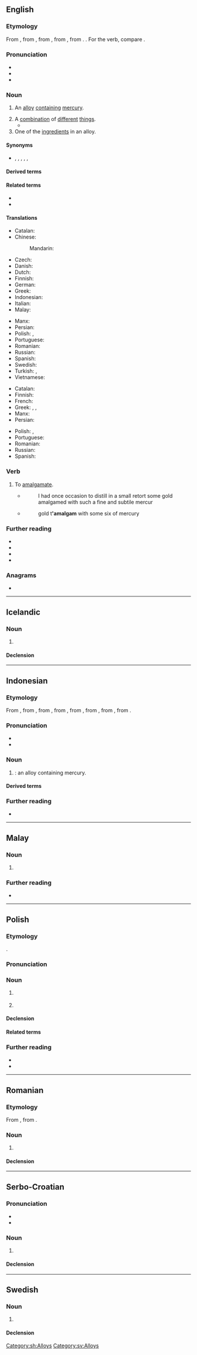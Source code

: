 {{also|Amalgam|amalgám}}
==English==
{{wikipedia}}

===Etymology===
From {{bor|en|ML.|amalgama|t=mercury alloy}}, from {{der|en|ar|ملغم|اَلْمَلْغَم|t=emollient poultice or unguent for sores}}, from {{der|en|grc|μάλαγμα|t=emollient; malleable material}}, from {{m|grc|μαλάσσω|t=to soften}}, from {{m|grc|μαλακός|t=soft}}. {{doublet|en|malagma}}. For the verb, compare {{cog|fr|amalgamer}}.

===Pronunciation===
* {{IPA|en|/əˈmæl.ɡəm/}}
* {{hyphenation|en|a|mal|gam}}
* {{audio|en|en-us-amalgam.ogg|Audio (US)}}

===Noun===
{{en-noun|~}}

# {{lb|en|metallurgy}} An [[alloy]] [[contain]]ing [[mercury]].
# A [[combination]] of [[different]] [[thing]]s.
#* {{quote-journal|en|year=1960|month=March|author=J. P. Wilson & E. N. C. Haywood|title=The route through the Peak - Derby to Manchester: Part One|journal=Trains Illustrated|page=149|text=This was the Ambergate, Nottingham & Boston & Eastern Junction Railway, an '''amalgam''' of a number of separate schemes put forward in 1845, which secured its Act on July 16, 1846.}}
# One of the [[ingredient]]s in an alloy.

====Synonyms====
* {{l|en|alloy}}, {{l|en|blend}}, {{l|en|combo}}, {{l|en|compound}}, {{l|en|conglomerate}}, {{l|en|mixture}}

====Derived terms====
{{der2|en|amalgam carrier|amalgam tattoo|gold amalgam|sodium amalgam}}

====Related terms====
* {{l|en|amalgamate}}
* {{l|en|amalgamation}}

====Translations====
{{trans-top|alloy}}
* Catalan: {{t+|ca|amalgama|f}}
* Chinese:
*: Mandarin: {{t+check|cmn|汞齐||tr=gǒngjì}}{{attention|zh|The Chinese entry and my Chinese popup dictionary both give the Pinyin as gǒngqí}}
* Czech: {{t+|cs|amalgám|m}}
* Danish: {{t+|da|amalgam|n}}
* Dutch: {{t+|nl|amalgaam|n}}
* Finnish: {{t+|fi|amalgaami}}
* German: {{t+|de|Amalgam|n}}
* Greek: {{t+|el|αμάλγαμα|n}}
* Indonesian: {{t+|id|amalgam}}
* Italian: {{t+|it|amalgama|m}}
* Malay: {{t|ms|amalgam}}
{{trans-mid}}
* Manx: {{t|gv|co-lheian|m}}
* Persian: {{t+|fa|ملغمه|tr=malğame|sc=fa-Arab}}
* Polish: {{t+|pl|amalgamat|m}}, {{t+|pl|ortęć|f}}
* Portuguese: {{t+|pt|amálgama|m|f}}
* Romanian: {{t+|ro|amalgam|n}}
* Russian: {{t+|ru|амальга́ма|f}}
* Spanish: {{t+|es|amalgama|f}}
* Swedish: {{t+|sv|amalgam|n}}
* Turkish: {{t+|tr|amalgam}}, {{t+|tr|malgama}}
* Vietnamese: {{t+|vi|hỗn hống}}
{{trans-bottom}}

{{trans-top|combination}}
* Catalan: {{t+|ca|amalgama|f}}
* Finnish: {{t+|fi|amalgaami}}
* French: {{t+|fr|amalgame|m}}
* Greek: {{t+|el|αμάλγαμα|n}}, {{t+|el|κράμα|n}}, {{t+|el|σύμφυρμα|n}}
* Manx: {{t|gv|co-lheian|m}}
* Persian: {{t+|fa|ملغمه|tr=malğame|sc=fa-Arab}}
{{trans-mid}}
* Polish: {{t+|pl|amalgamat|m}}, {{t+|pl|amalgam|m}}
* Portuguese: {{t+|pt|amálgama|m|f}}
* Romanian: {{t+|ro|amestecătură|f}}
* Russian: {{t+|ru|амальга́ма|f}}
* Spanish: {{t+|es|amalgama|f}}
{{trans-bottom}}

===Verb===
{{en-verb}}

# {{lb|en|archaic|ambitransitive}} To [[amalgamate]].
#* {{RQ:Boyle Porous}}
#*: I had once occasion to distill in a small retort some gold amalgamed with such a fine and subtile mercur
#* {{RQ:Jonson Alchemist}}
#*: gold t''''amalgam''' with some six of mercury

===Further reading===
* {{R:Online Etymology Dictionary}}
* {{R:WebMineral}}
* {{R:mindat}}
* {{R:Lexico}}

===Anagrams===
* {{anagrams|en|a=aaaglmm|malagma}}

{{topics|en|Alloys}}

----

==Icelandic==

===Noun===
{{is-noun|n|amalgams|-}}

# {{l|en|amalgam}}

====Declension====
{{is-decl-noun-n-s|amalg|a|m|pl=-}}

----

==Indonesian==
{{wikipedia||lang=id}}

===Etymology===
From {{bor|id|nl|amalgaam}}, from {{der|id|fr|amalgame}}, from {{der|id|la|amalgama}}, from {{der|id|ML.|amalgama|t=mercury alloy}}, from {{der|id|ar|ملغم|اَلْمَلْغَم|t=emollient poultice or unguent for sores}}, from {{der|id|grc|μάλαγμα|t=emollient; malleable material}}, from {{m|grc|μαλάσσω|t=to soften}}, from {{m|grc|μαλακός|t=soft}}.

===Pronunciation===
* {{IPA|id|[ˈamalɡam]|qual1=}}
* {{hyphenation|id|amal|gam}}

===Noun===
{{id-noun|head=|pl=-}}

# {{l|en|amalgam}}: an alloy containing mercury.

====Derived terms====
{{der4|id|
| pengamalgam
| pengamalgaman
|}}

===Further reading===
* {{R:KBBI Daring}}

----

==Malay==

===Noun===
{{ms-noun|j=املݢم}}

# {{lb|ms|metallurgy}} {{l|en|amalgam}}

===Further reading===
* {{R:PRPM}}

----

==Polish==
{{wp|lang=pl}}

===Etymology===
{{bor+|pl|la-med|amalgamāre}}.

===Pronunciation===
{{pl-p|a=LL-Q809 (pol)-Olaf-amalgamat.wav}}

===Noun===
{{pl-noun|m-in}}

# {{lb|pl|metallurgy}} {{l|en|amalgam}} {{gl|an alloy containing mercury}}
#: {{syn|pl|amalgamat|ortęć}}
# {{lb|pl|literary}} {{l|en|amalgam}} {{gl|a combination of different things}}
#: {{syn|pl|aliaż|amalgamat|melanż|mieszanina|mieszanka}}

====Declension====
{{pl-decl-noun-m-in}}

====Related terms====
{{col3|pl|title=adjective|amalgamatowy}}
{{col3|pl|title=nouns|amalgamacja|amalgamat}}
{{col3|pl|title=verb|amalgamować}}

===Further reading===
* {{R:pl:WSJP}}
* {{R:pl:PWN}}

{{C|pl|Alloys}}

----

==Romanian==

===Etymology===
From {{bor|ro|fr|amalgame}}, from {{der|ro|la|amalgama}}.

===Noun===
{{ro-noun|n|amalgame}}

# {{l|en|amalgam}}

====Declension====
{{ro-noun-n}}

----

==Serbo-Croatian==

===Pronunciation===
* {{IPA|sh|/amǎlɡaːm/}}
* {{hyphenation|sh|a|mal|gam}}

===Noun===
{{sh-noun|g=m|head=amàlgām}}

# {{l|en|amalgam}}

====Declension====
{{sh-decl-noun|amàlgām|amalgami
|amalgáma|amalgama
|amalgamu|amalgamima
|amalgam|amalgame
|amalgame|amalgami
|amalgamu|amalgamima
|amalgamom|amalgamima
}}

[[Category:sh:Alloys]]

----

==Swedish==
{{wikipedia|lang=sv}}

===Noun===
{{sv-noun|n}}

# {{l|sv|amalgam}}

====Declension====
{{sv-noun-unc-irreg-n|2=amalgamet}}

[[Category:sv:Alloys]]
